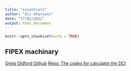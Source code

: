 ```yaml
---
title: "essentials"
author: "Ali Gharouni"
date: "17/02/2022"
output: html_document
---
```


```r
knitr::opts_chunk$set(echo = TRUE)
```

## FIPEX machinary

[Greig Oldford Github](https://github.com/goldford?tab=repositories)
[Repo: The codes for calculatin the DCI](https://github.com/goldford/DCI-R-Code-2020)

